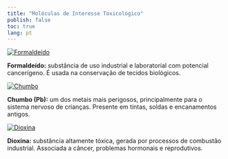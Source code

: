 ```yaml
---
title: "Moléculas de Interesse Toxicológico"
publish: false
toc: true
lang: pt
---
```


<div class="toxicol d-flex flex-wrap justify-content-center gap-4">

<a href="https://chemapps.stolaf.edu/jmol/jmol.php?model=C=O">
  <img src="formaldeido.png" alt="Formaldeído" style="max-width: 150px; height: auto;">
</a>
<p><strong>Formaldeído:</strong> substância de uso industrial e laboratorial com potencial cancerígeno. É usada na conservação de tecidos biológicos.</p>

<!-- <a href="https://chemapps.stolaf.edu/jmol/jmol.php?model=%5BHg%5D"> -->
<!--   <img src="Mercúrio.png" alt="Mercúrio" style="max-width: 150px; height: auto;"> -->
<!-- </a> -->
<!-- <p><strong>Mercúrio (Hg):</strong> metal tóxico com efeito cumulativo. Pode causar danos ao sistema nervoso e aos rins.</p> -->

<a href="https://chemapps.stolaf.edu/jmol/jmol.php?model=%5BPb%5D">
  <img src="chumbo.png" alt="Chumbo" style="max-width: 150px; height: auto;">
</a>
<p><strong>Chumbo (Pb):</strong> um dos metais mais perigosos, principalmente para o sistema nervoso de crianças. Presente em tintas, soldas e encanamentos antigos.</p>

<a href="https://chemapps.stolaf.edu/jmol/jmol.php?model=C1=C2C(=CC(=C1Cl)Cl)OC3=CC(=C(C=C3O2)Cl)Cl">
  <img src="dioxina.png" alt="Dioxina" style="max-width: 150px; height: auto;">
</a>
<p><strong>Dioxina:</strong> substância altamente tóxica, gerada por processos de combustão industrial. Associada a câncer, problemas hormonais e reprodutivos.</p>

</div>

